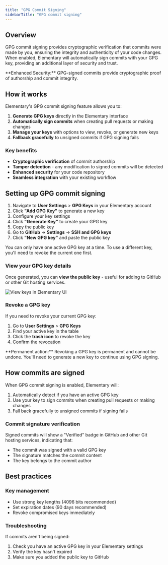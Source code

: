 ```yaml
---
title: "GPG Commit Signing"
sidebarTitle: "GPG commit signing"
---
```


## Overview

GPG commit signing provides cryptographic verification that commits were made by you, ensuring the integrity and authenticity of your code changes. When enabled, Elementary will automatically sign commits with your GPG key, providing an additional layer of security and trust.

<Check>
  **Enhanced Security:** GPG-signed commits provide cryptographic proof of
  authorship and commit integrity.
</Check>

## How it works

Elementary's GPG commit signing feature allows you to:

1. **Generate GPG keys** directly in the Elementary interface
2. **Automatically sign commits** when creating pull requests or making changes
3. **Manage your keys** with options to view, revoke, or generate new keys
4. **Fallback gracefully** to unsigned commits if GPG signing fails

### Key benefits

- **Cryptographic verification** of commit authorship
- **Tamper detection** - any modification to signed commits will be detected
- **Enhanced security** for your code repository
- **Seamless integration** with your existing workflow

## Setting up GPG commit signing

1. Navigate to **User Settings** > **GPG Keys** in your Elementary account
2. Click **"Add GPG Key"** to generate a new key
3. Configure your key settings
4. Click **"Generate Key"** to create your GPG key
5. Copy the public key
6. Go to **GitHub** → **Settings** → **SSH and GPG keys**
7. Click **"New GPG key"** and paste the public key

<Note>
  You can only have one active GPG key at a time. To use a different key, you'll
  need to revoke the current one first.
</Note>

### View your GPG key details

Once generated, you can **view the public key** - useful for adding to GitHub or other Git hosting services.

<Frame>
  <div className="dark:bg-white rounded-md p-4">
    <img
      src="https://res.cloudinary.com/do5hrgokq/image/upload/v1759655166/gpg-key_askmeq.png"
      alt="View keys in Elementary UI"
    />
  </div>
</Frame>


### Revoke a GPG key

If you need to revoke your current GPG key:

1. Go to **User Settings** > **GPG Keys**
2. Find your active key in the table
3. Click the **trash icon** to revoke the key
4. Confirm the revocation

<Warning>
  **Permanent action:** Revoking a GPG key is permanent and cannot be undone.
  You'll need to generate a new key to continue using GPG signing.
</Warning>

## How commits are signed

When GPG commit signing is enabled, Elementary will:

1. Automatically detect if you have an active GPG key
2. Use your key to sign commits when creating pull requests or making changes
3. Fall back gracefully to unsigned commits if signing fails

### Commit signature verification

Signed commits will show a "Verified" badge in GitHub and other Git hosting services, indicating that:

- The commit was signed with a valid GPG key
- The signature matches the commit content
- The key belongs to the commit author

## Best practices

### Key management

- Use strong key lengths (4096 bits recommended)
- Set expiration dates (90 days recommended)
- Revoke compromised keys immediately

### Troubleshooting

If commits aren't being signed:

1. Check you have an active GPG key in your Elementary settings
2. Verify the key hasn't expired
3. Make sure you added the public key to GitHub
